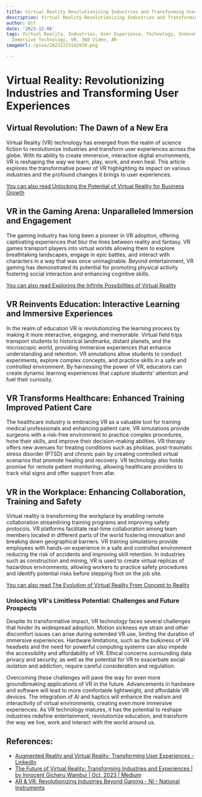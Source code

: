 ```yaml
---
title: Virtual Reality Revolutionizing Industries and Transforming User Experiences
description: Virtual Reality Revolutionizing Industries and Transforming User Experiences
author: Usf
date: '2023-12-06'
tags: Virtual Reality, Industries, User Experience, Technology, Innovation, Transformation,
  Immersive Technology, VR, 360 Video, AR
imageUrl: /pixa/20231223142939.png

---
```

#  Virtual Reality: Revolutionizing Industries and Transforming User Experiences

##  Virtual Revolution: The Dawn of a New Era

Virtual Reality (VR) technology has emerged from the realm of science fiction to revolutionize industries and transform user experiences across  the globe. With its ability to create immersive, interactive digital environments, VR is reshaping the way we  learn, play,  work, and even heal. This article explores the transformative power of VR highlighting its impact on various industries and the profound changes it brings to user experiences.

[You can also read Unlocking the  Potential of Virtual Reality  for Business Growth](Unlocking%20the%20Potential%20of%20Virtual%20Reality%20for%20Business%20Growth)


## VR in the Gaming Arena: Unparalleled Immersion and Engagement

The gaming industry has long been a pioneer in VR  adoption, offering captivating experiences that blur the lines between reality and fantasy. VR games transport  players  into virtual worlds allowing them  to explore breathtaking landscapes, engage  in epic battles, and interact with characters in a way that was once unimaginable. Beyond  entertainment, VR  gaming has  demonstrated its potential for promoting physical activity fostering social interaction and enhancing cognitive skills.

[You can also read Exploring the Infinite  Possibilities of Virtual Reality](Exploring%20the%20Infinite%20Possibilities%20of%20Virtual%20Reality)


## VR Reinvents  Education: Interactive Learning and Immersive Experiences

In the realm of education VR is revolutionizing the learning process  by making it more interactive, engaging, and memorable. Virtual field trips transport students to historical landmarks, distant planets,  and the microscopic world, providing immersive experiences that enhance understanding and retention. VR simulations allow students to conduct experiments, explore complex concepts, and practice skills in a  safe and  controlled  environment. By harnessing the power of VR,  educators can create dynamic learning experiences that capture students'  attention and fuel  their curiosity.

## VR Transforms Healthcare: Enhanced Training  Improved Patient Care

The healthcare industry is embracing VR as a valuable tool for  training medical  professionals and enhancing patient care. VR simulations provide  surgeons with a risk-free environment to practice complex procedures, hone their skills, and improve their decision-making abilities. VR therapy  offers  new avenues for treating  conditions  such as phobias, post-traumatic stress disorder (PTSD) and chronic pain  by creating controlled  virtual scenarios  that  promote healing and recovery. VR technology also holds promise for remote patient monitoring, allowing healthcare providers  to track vital signs and offer support from afar.

## VR in the Workplace: Enhancing Collaboration, Training and Safety

Virtual reality is transforming the workplace by enabling  remote  collaboration streamlining training programs and improving safety protocols. VR platforms  facilitate real-time collaboration among team members located in different parts of the world fostering innovation and breaking down geographical barriers. VR training simulations provide employees with hands-on experience in a safe and  controlled environment reducing the risk of accidents and improving skill retention. In industries  such as construction and mining, VR  is used to  create virtual replicas of hazardous environments, allowing workers to practice safety procedures and identify potential risks before stepping foot on the job site.

[You can also read The Evolution of Virtual Reality From Concept to Reality](The%20Evolution%20of%20Virtual%20Reality%20From%20Concept%20to%20Reality)


### Unlocking VR's Limitless Potential:  Challenges and Future Prospects

Despite its transformative impact, VR technology faces several challenges that hinder its widespread adoption. Motion sickness  eye strain and other discomfort issues can arise during extended VR use, limiting the  duration  of immersive experiences.  Hardware limitations,  such as the bulkiness of  VR headsets and the need for powerful computing systems can also impede the accessibility and affordability  of VR. Ethical concerns surrounding  data privacy  and security, as well as the potential for  VR to exacerbate social isolation and addiction, require careful  consideration and regulation.

Overcoming these challenges will pave  the way for  even  more groundbreaking applications  of VR in the future. Advancements in hardware and software will lead to more comfortable lightweight, and affordable VR  devices.  The integration of AI and haptics will enhance  the realism and interactivity of virtual environments, creating even more immersive experiences. As VR technology matures, it has the potential to reshape industries redefine entertainment, revolutionize education, and transform the way we live, work and interact with the world around us.

## References:
- [Augmented Reality and Virtual Reality: Transforming User Experiences - LinkedIn](https://www.linkedin.com/pulse/augmented-reality-virtual-transforming-user-experiences)
- [The Future of Virtual Reality: Transforming Industries and Experiences | by Innocent Gicheru Wambui | Oct, 2023 | Medium](https://medium.com/@innohgicheru/the-future-of-virtual-reality-transforming-industries-and-experiences-d8396ea4a6b8)
- [AR & VR: Revolutionizing Industries Beyond Gaming - NI - National Instruments](https://www.ni.com/en/perspectives/ar-vr-revolutionizing-industries-beyond-gaming.html)
